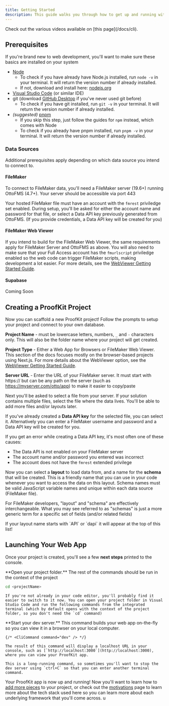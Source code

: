 ```yaml
---
title: Getting Started
description: This guide walks you through how to get up and running with a new ProofKit project.
---
```



<Callout title="Are you more of a visual learner?">
  Check out the various videos available on [this page](/docs/cli).
</Callout>

## Prerequisites

If you're brand new to web development, you'll want to make sure these basics are installed on your system

- [Node](https://nodejs.org/en)
  - To check if you have already have Node.js installed, run `node -v` in your terminal. It will return the version number if already installed.
  - If not, download and install here: [nodejs.org](https://nodejs.org/en)
- [Visual Studio Code](https://code.visualstudio.com/download) (or similar IDE)
- git (download [GitHub Desktop](https://github.com/apps/desktop) if you've never used git before)
  - To check if you have git installed, run `git -v` in your terminal. It will return the version number if already installed.
- _(suggested)_ [pnpm](https://pnpm.io/installation)
  - If you skip this step, just follow the guides for `npm` instead, which comes with Node
  - To check if you already have pnpm installed, run `pnpm -v` in your terminal. It will return the version number if already installed.

### Data Sources

Additional prerequisites apply depending on which data source you intend to connect to.

#### FileMaker

To connect to FileMaker data, you'll need a FileMaker server (19.6+) running OttoFMS (4.7+). Your server should be accessible via port 443

Your hosted FileMaker file must have an account with the `fmrest` priviledge set enabled. During setup, you'll be asked for either the account name and password for that file, or select a Data API key previously generated from OttoFMS. (If you provide credentials, a Data API key will be created for you)

#### FileMaker Web Viewer

If you intend to build for the FileMaker Web Viewer, the same requirements apply for FileMaker Server and OttoFMS as above. You will also need to make sure that your Full Access account has the `fmurlscript` priviledge enabled so the web code can trigger FileMaker scripts, making development a lot easier. For more details, see the [WebViewer Getting Started Guide](/docs/webviewer).

#### Supabase

Coming Soon

## Creating a ProofKit Project

Now you can scaffold a new ProofKit project! Follow the prompts to setup your project and connect to your own database.

<InitCommand />

**Project Name** - must be lowercase letters, numbers, `_` and `-` characters only. This will also be the folder name where your project will get created.

**Project Type** - Either a Web App for Browsers or FileMaker Web Viewer. This section of the docs focuses mostly on the browser-based projects using Next.js. For more details about the WebViewer option, see the [WebViewer Getting Started Guide](/webviewer/getting-started).

**Server URL** - Enter the URL of your FileMaker server. It must start with https:// but can be any path on the server (such as https://myserver.com/otto/app) to make it easier to copy/paste

Next you'll be asked to select a file from your server. If your solution contains multiple files, select the file where the data lives. You'll be able to add more files and/or layouts later.

If you've already created a **Data API key** for the selected file, you can select it. Alternatively you can enter a FileMaker username and password and a Data API key will be created for you.

<Callout title="Data API Key Troubleshooting">
If you get an error while creating a Data API key, it's most often one of these causes:

- The Data API is not enabled on your FileMaker server
- The account name and/or password you entered was incorrect
- The account does not have the `fmrest` extended privilege

</Callout>

Now you can select a **layout** to load data from, and a name for the **schema** that will be created. This is a friendly name that you can use in your code whenever you want to access the data on this layout. Schema names must be valid JavaScript variable names and unique within each data source (FileMaker file).

For FileMaker developers, "layout" and "schema" are effectively interchangeable. What you may see referred to as "schemas" is just a more generic term for a specific set of fields (and/or related fields)

<Callout title="Tip">
  If your layout name starts with `API` or `dapi` it will appear at the top of
  this list!
</Callout>

## Launching Your Web App

Once your project is created, you'll see a few **next steps** printed to the console.

<Steps>
<Step>
  **Open your project folder.** The rest of the commands should be run in the context of the project

```bash
cd <projectName>
```

    If you're not already in your code editor, you'll probably find it easier to switch to it now. You can open your project folder in Visual Studio Code and run the following commands from the integrated terminal (which by default opens with the context of the project folder, so you don't need the `cd` command)

</Step>

<Step>
**Start your dev server.** This command builds your web app on-the-fly so you can view it in a browser on your local computer.

    {/* <CliCommand command="dev" /> */}

    The result of this command will display a localhost URL in your console, such as [`http://localhost:3000`](http://localhost:3000), where you can view your ProofKit app.

    This is a long-running command, so sometimes you'll want to stop the dev server using `ctrl+C` so that you can enter another terminal command.

</Step>
</Steps>

Your ProofKit app is now up and running! Now you'll want to learn how to [add more pieces](/docs/cli/guides/adding-components) to your project, or check out the [motivations](/docs/cli/guides/motivation) page to learn more about the tech stack used here so you can learn more about each underlying framework that you'll come across.
u
